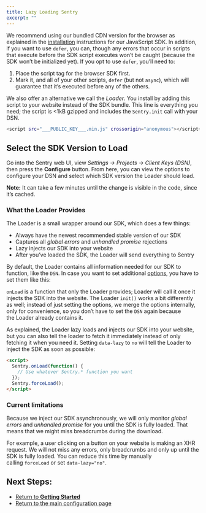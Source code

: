 ```yaml
---
title: Lazy Loading Sentry
excerpt: ""
---
```

We recommend using our bundled CDN version for the browser as explained in the [installation](sdks/javascript/index.md) instructions for our JavaScript SDK. In addition, if you want to use `defer`, you can, though any errors that occur in scripts that execute before the SDK script executes won’t be caught (because the SDK won’t be initialized yet). If you opt to use `defer`, you’ll need to:

1. Place the script tag for the browser SDK first.
2. Mark it, and all of your other scripts, `defer` (but not `async`), which will guarantee that it’s executed before any of the others.

We also offer an alternative we call the *Loader*. You install by adding this script to your website instead of the SDK bundle. This line is everything you need; the script is <1kB gzipped and includes the `Sentry.init` call with your DSN.

```bash
<script src="___PUBLIC_KEY___.min.js" crossorigin="anonymous"></script>
```

## **Select the SDK Version to Load**

Go into the Sentry web UI, view *Settings -> Projects -> Client Keys (DSN)*, then press the **Configure** button. From here, you can view the options to configure your DSN and select which SDK version the Loader should load.

**Note:** It can take a few minutes until the change is visible in the code, since it’s cached.

[](js-loader-settings.png)

### What the Loader Provides

The Loader is a small wrapper around our SDK, which does a few things:

- Always have the newest recommended stable version of our SDK
- Captures all *global errors* and *unhandled promise* rejections
- Lazy injects our SDK into your website
- After you’ve loaded the SDK, the Loader will send everything to Sentry

By default, the Loader contains all information needed for our SDK to function, like the `DSN`. In case you want to set additional [options](/basics), you have to set them like this:

`onLoad` is a function that only the Loader provides; Loader will call it once it injects the SDK into the website. The Loader `init()` works a bit differently as well; instead of just setting the options, we merge the options internally, only for convenience, so you don’t have to set the `DSN` again because the Loader already contains it.

As explained, the Loader lazy loads and injects our SDK into your website, but you can also tell the loader to fetch it immediately instead of only fetching it when you need it. Setting `data-lazy` to `no` will tell the Loader to inject the SDK as soon as possible:

```html
<script>
  Sentry.onLoad(function() {
    // Use whatever Sentry.* function you want
  });
  Sentry.forceLoad();
</script>
```

### **Current limitations**

Because we inject our SDK asynchronously, we will only monitor *global errors* and *unhandled promise* for you until the SDK is fully loaded. That means that we might miss breadcrumbs during the download.

For example, a user clicking on a button on your website is making an XHR request. We will not miss any errors, only breadcrumbs and only up until the SDK is fully loaded. You can reduce this time by manually calling `forceLoad` or set `data-lazy="no"`.

## Next Steps:

 - [Return to **Getting Started**](/sdks/javascript/)
 - [Return to the main configuration page](intro)
